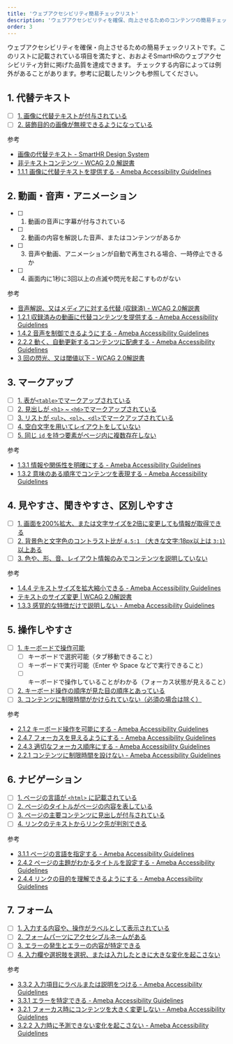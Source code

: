 ```yaml
---
title: 'ウェブアクセシビリティ簡易チェックリスト'
description: 'ウェブアクセシビリティを確保、向上させるためのコンテンツの簡易チェックリストです。このリストに記載されている項目を満たすことで、おおよそSmartHRのウェブアクセシビリティ方針に掲げた品質はクリア可能です。'
order: 3
---
```


ウェブアクセシビリティを確保・向上させるための簡易チェックリストです。このリストに記載されている項目を満たすと、おおよそSmartHRのウェブアクセシビリティ方針に掲げた品質を達成できます。
チェックする内容によっては例外があることがあります。参考に記載したリンクも参照してください。

## 1. 代替テキスト

- [ ] [1. 画像に代替テキストが付与されている](./alternative-text/)
- [ ] [2. 装飾目的の画像が無視できるようになっている](./decorative-image/)

参考

- [画像の代替テキスト - SmartHR Design System](../alternative-text/)
- [非テキストコンテンツ - WCAG 2.0 解説書](https://waic.jp/docs/UNDERSTANDING-WCAG20/text-equiv-all.html)
- [1.1.1 画像に代替テキストを提供する - Ameba Accessibility Guidelines](https://a11y-guidelines.ameba.design/1/1/1/)

## 2. 動画・音声・アニメーション

- [ ] 1. 動画の音声に字幕が付与されている
- [ ] 2. 動画の内容を解説した音声、またはコンテンツがあるか
- [ ] 3. 音声や動画、アニメーションが自動で再生される場合、一時停止できるか
- [ ] 4. 画面内に1秒に3回以上の点滅や閃光を起こすものがない

参考

- [音声解説、又はメディアに対する代替 (収録済) - WCAG 2.0解説書](https://waic.jp/docs/UNDERSTANDING-WCAG20/media-equiv-audio-desc.html)
- [1.2.1 収録済みの動画に代替コンテンツを提供する - Ameba Accessibility Guidelines](https://a11y-guidelines.ameba.design/1/2/1/)
- [1.4.2 音声を制御できるようにする - Ameba Accessibility Guidelines](https://a11y-guidelines.ameba.design/1/4/2/)
- [2.2.2 動く、自動更新するコンテンツに配慮する - Ameba Accessibility Guidelines](https://a11y-guidelines.ameba.design/2/2/2/)
- [3 回の閃光、又は閾値以下 - WCAG 2.0解説書](https://waic.jp/docs/UNDERSTANDING-WCAG20/seizure-does-not-violate.html)

## 3. マークアップ

- [ ] [1. 表が`<table>`でマークアップされている](./markup-table/)
- [ ] [2. 見出しが `<h1>` ~ `<h6>`でマークアップされている](./markup-heading/)
- [ ] [3. リストが `<ul>`、`<ol>`、`<dl>`でマークアップされている](./markup-list/)
- [ ] [4. 空白文字を用いてレイアウトをしていない](./markup-using-white-space/)
- [ ] [5. 同じ `id` を持つ要素がページ内に複数存在しない](./markup-unique-id/)

参考

- [1.3.1 情報や関係性を明確にする - Ameba Accessibility Guidelines](https://a11y-guidelines.ameba.design/1/3/1/)
- [1.3.2 意味のある順序でコンテンツを表現する - Ameba Accessibility Guidelines](https://a11y-guidelines.ameba.design/1/3/2/)

## 4. 見やすさ、聞きやすさ、区別しやすさ

- [ ] [1. 画面を200%拡大、または文字サイズを2倍に変更しても情報が取得できる](./browser-zoom/)
- [ ] [2. 背景色と文字色のコントラスト比が `4.5:1` （大きな文字:18px以上は `3:1`）以上ある](./contrast/)
- [ ] [3. 色や、形、音、レイアウト情報のみでコンテンツを説明していない](./sensory-characteristics/)

参考

- [1.4.4 テキストサイズを拡大縮小できる - Ameba Accessibility Guidelines](https://a11y-guidelines.ameba.design/1/4/4/)
- [テキストのサイズ変更 | WCAG 2.0解説書](https://waic.jp/docs/UNDERSTANDING-WCAG20/visual-audio-contrast-scale.html)
- [1.3.3 感覚的な特徴だけで説明しない - Ameba Accessibility Guidelines](https://a11y-guidelines.ameba.design/1/3/3/)

## 5. 操作しやすさ

- [ ] [1. キーボードで操作可能](./keyboard/)
  - [ ] キーボードで選択可能（タブ移動できること）
  - [ ] キーボードで実行可能（Enter や Space などで実行できること）
  - [ ] キーボードで操作していることがわかる（フォーカス状態が見えること）
- [ ] [2. キーボード操作の順序が見た目の順序とあっている](./focus-order/)
- [ ] [3. コンテンツに制限時間がかけられていない（必須の場合は除く）](./timing-adjustable/)

参考

- [2.1.2 キーボード操作を可能にする - Ameba Accessibility Guidelines](https://a11y-guidelines.ameba.design/2/1/2/)
- [2.4.7 フォーカスを見えるようにする - Ameba Accessibility Guidelines](https://a11y-guidelines.ameba.design/2/4/7/)
- [2.4.3 適切なフォーカス順序にする - Ameba Accessibility Guidelines](https://a11y-guidelines.ameba.design/2/4/3/)
- [2.2.1 コンテンツに制限時間を設けない - Ameba Accessibility Guidelines](https://a11y-guidelines.ameba.design/2/2/1/)

## 6. ナビゲーション

- [ ] [1. ページの言語が `<html>` に記載されている](./lang/)
- [ ] [2. ページのタイトルがページの内容を表している](./title/)
- [ ] [3. ページの主要コンテンツに見出しが付与されている](./heading/)
- [ ] [4. リンクのテキストからリンク先が判別できる](./link-text/)

参考

- [3.1.1 ページの言語を指定する - Ameba Accessibility Guidelines](https://a11y-guidelines.ameba.design/3/1/1/)
- [2.4.2 ページの主題がわかるタイトルを設定する - Ameba Accessibility Guidelines](https://a11y-guidelines.ameba.design/2/4/2/)
- [2.4.4 リンクの目的を理解できるようにする - Ameba Accessibility Guidelines](https://a11y-guidelines.ameba.design/2/4/4/)

## 7. フォーム

- [ ] [1. 入力する内容や、操作がラベルとして表示されている](./label/)
- [ ] [2. フォームパーツにアクセシブルネームがある](./accessible-name/)
- [ ] [3. エラーの発生とエラーの内容が特定できる](./error/)
- [ ] [4. 入力欄や選択肢を選択、または入力したときに大きな変化を起こさない](./consistent-behavior/)

参考

- [3.3.2 入力項目にラベルまたは説明をつける - Ameba Accessibility Guidelines](https://a11y-guidelines.ameba.design/3/3/2/)
- [3.3.1 エラーを特定できる - Ameba Accessibility Guidelines](https://a11y-guidelines.ameba.design/3/3/1/)
- [3.2.1 フォーカス時にコンテンツを大きく変更しない - Ameba Accessibility Guidelines](https://a11y-guidelines.ameba.design/3/2/1/)
- [3.2.2 入力時に予測できない変化を起こさない - Ameba Accessibility Guidelines](https://a11y-guidelines.ameba.design/3/2/2/)
